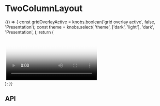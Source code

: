 
<Meta title="Components/TwoColumnLayout" component={TwoColumnLayout} />

# TwoColumnLayout

<Preview>
  <Story name="Base component">
    {() => {
      const gridOverlayActive = knobs.boolean('grid overlay active', false, 'Presentation');
      const theme = knobs.select(
        'theme',
        ['dark', 'light'],
        'dark',
        'Presentation',
      );
      return (
        <div>
          <GridOverlay isActive={gridOverlayActive} />
          <TwoColumnLayout
            childrenClassNames={{ sidebar: 'sidebar', content: 'content' }}
            content={
              <React.Fragment>
                <BodyCopy
                  copy="Lorem ipsum dolor sit amet, consectetur adipiscing elit. In a metus vulputate, consectetur mauris sit amet, auctor tortor. Nunc at mauris enim. Maecenas tincidunt metus placerat, interdum arcu ac, semper lectus. Quisque venenatis dictum interdum. Maecenas velit tortor, egestas at ornare quis, egestas quis dui. Suspendisse rhoncus sagittis diam"
                  heading="Fusce a sollicitudin lacus"
                  id="Anti-Oxidant"
                  theme={theme}
                />
                <Image
                  theme={theme}
                  altText="Lorem ipsum dolor sit amet"
                  cta={{
                    url: '/',
                  }}
                  large="./assets/images/ImageCarousel/image-one-large.jpg"
                  medium="./assets/images/ImageCarousel/image-one-medium.jpg"
                  small="./assets/images/ImageCarousel/image-one-small.jpg"
                />
                <TwoColumnList
                  leftColumn={TwoColumnListFixture.leftColumn}
                  rightColumn={TwoColumnListFixture.rightColumn}
                  theme={theme}
                />
                <Video
                  hasAllowAudio={false}
                  hasAutoplay={false}
                  hasLoop={false}
                  hasSpanContent={false}
                  hasPlayInFullScreen={false}
                  isFullWidth={true}
                  large="https://player.vimeo.com/external/225136214.hd.mp4?s=a01cd8b47f35767394e48dc01af10510ef8ff4dd&profile_id=174"
                  medium="https://player.vimeo.com/external/225136214.hd.mp4?s=a01cd8b47f35767394e48dc01af10510ef8ff4dd&profile_id=174"
                  poster={{
                    copy: {
                      altText:
                        'How to Use Video for Tea Tree Leaf Facial Exfoliant',
                    },
                    large: './assets/images/MediaWithContent/video-poster.png',
                    medium: './assets/images/MediaWithContent/video-poster.png',
                    small: './assets/images/MediaWithContent/video-poster.png',
                  }}
                  small="https://player.vimeo.com/external/225136214.hd.mp4?s=a01cd8b47f35767394e48dc01af10510ef8ff4dd&profile_id=174"
                />
                <Accordion
                  items={[
                    {
                      id: '1',
                      heading:
                        'What are the granting programs available for application?',
                      content:
                        'The Aesop Foundation will consider support for organisations working in Australia. While the majority of our grants are awarded to organisations that are invited to apply, we remain open to hearing new ideas from potential partners. If you believe your organisation’s project meets the objectives and guidelines of the Foundation we warmly invite you to submit a letter of enquiry.',
                    },
                    {
                      id: '2',
                      heading:
                        'What organisations are considered for applications?',
                      content:
                        'The Aesop Foundation supports its partners through two granting programs. The Companion Grants program provides up to AUD30,000, usually for a single year. The Partnerships Grants program provides between AUD100,000-300,000 per year for up to five years.',
                    },
                    {
                      id: '3',
                      heading: 'What are the guidelines for an application?',
                      content: (
                        <React.Fragment>
                          <p>
                            We respectfully request that you review the following
                            guidelines to ensure close alignment prior to
                            submitting a letter of enquiry:
                          </p>
                          <p>
                            Applicant organisations must be a DGR Item 1 entity,
                            operating in Australia and a charity registered with
                            the ACNC.
                          </p>
                          <p>
                            The project must meet, or make a contribution to
                            meeting, one or both of the objectives of the
                            Foundation, as follows',
                          </p>
                        </React.Fragment>
                      ),
                    },
                  ]}
                  theme={knobs.select(
                    'theme',
                    ['dark', 'light'],
                    'dark',
                    'Presentation',
                  )}
                />
                <BynderWidget
                  theme={theme}
                  heading="Media Releases"
                  id="6E8E63F9-7A54-442B-861E291124E19D94"
                />
              </React.Fragment>
            }
            hasFullWidthContent={knobs.boolean(
              'hasFullWidthContent',
              false,
              'Presentation',
            )}
            id="TwoColumn-id"
            isReversed={knobs.boolean('isReversed', true, 'Presentation')}
            sidebar={
              <React.Fragment>
                <BodyCopy
                  copy="Lorem ipsum dolor sit amet, consectetur adipiscing elit. In a metus vulputate, consectetur mauris sit amet, auctor tortor. Nunc at mauris enim. Maecenas tincidunt metus placerat, interdum arcu ac, semper lectus. Quisque venenatis dictum interdum. Maecenas velit tortor, egestas at ornare quis, egestas quis dui. Suspendisse rhoncus sagittis diam"
                  cta={{
                    id: 'button-id',
                    text: 'Lorem ipsum dolor',
                    url: '/',
                    openInANewWindow: true,
                    style: 'Internal Button Link',
                  }}
                  secondaryCta={{
                    id: 'button-id',
                    text: 'Ipsum dolor',
                    url: '/',
                    openInANewWindow: true,
                    style: 'Internal Button Link',
                  }}
                  eyebrow="In a metus vulputate"
                  hasSerifFontHeading={true}
                  heading="Lorem ipsum dolor sit amet"
                  id="Anti-Oxidant"
                  subHeading="Quisque venenatis dictum interdum"
                  theme={theme}
                />
                <Image
                  theme={theme}
                  altText="Lorem ipsum dolor sit amet"
                  cta={{
                    url: '/',
                  }}
                  large="./assets/images/HeroWithContent/Large_JPG-Aesop_Combination_Skin_Range_Page_Primary_Image_640x456px_M.jpg"
                  medium="./assets/images/HeroWithContent/Large_JPG-Aesop_Combination_Skin_Range_Page_Primary_Image_640x456px_M.jpg"
                  small="./assets/images/HeroWithContent/Large_JPG-Aesop_Combination_Skin_Range_Page_Primary_Image_640x456px_M.jpg"
                />
                <SubNav
                  theme={theme}
                  id="Navigation block"
                  isSelect={true}
                  links={SubNavFixture.links}
                />
              </React.Fragment>
            }
            theme={theme}
          />
        </div>
      );
    }}
  </Story>
</Preview>

## API

<Props of={TwoColumnLayout} />
